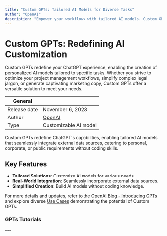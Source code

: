 ```yaml
---
title: "Custom GPTs: Tailored AI Models for Diverse Tasks"
author: "OpenAI"
description: "Empower your workflows with tailored AI models. Custom GPTs offer versatile solutions for personalized tasks and seamless integration. Create, customize, and share your GPTs effortlessly."
---
```


# Custom GPTs: Redefining AI Customization
Custom GPTs redefine your ChatGPT experience, enabling the creation of personalized AI models tailored to specific tasks. Whether you strive to optimize your project management workflows, simplify complex legal jargon, or generate captivating marketing copy, Custom GPTs offer a versatile solution to meet your needs.


| General  |  |
| --- | --- |
| Release date |  November 6, 2023 |
| Author | [OpenAI](https://lablab.ai/tech/openai)  |
| Type | Customizable AI model |


Custom GPTs redefine ChatGPT's capabilities, enabling tailored AI models that seamlessly integrate external data sources, catering to personal, corporate, or public requirements without coding skills.

## Key Features

- **Tailored Solutions**: Customize AI models for various needs.
- **Real-World Integration**: Seamlessly incorporate external data sources.
- **Simplified Creation**: Build AI models without coding knowledge.

For more details and updates, refer to the [OpenAI Blog - Introducing GPTs](https://openai.com/blog/introducing-gpts) and explore diverse [Use Cases](https://openai.com/chatgpt#do-more-with-gpts) demonstrating the potential of Custom GPTs.


### GPTs Tutorials
<TechTutorials/>
---
